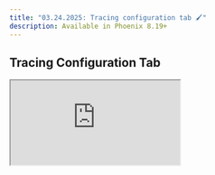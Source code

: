 ```yaml
---
title: "03.24.2025: Tracing configuration tab 🖌️"
description: Available in Phoenix 8.19+
---
```


<Update label="03.24.2025">

## Tracing Configuration Tab

<Frame>
  <iframe
    src="https://cdn.iframe.ly/7hf3YeA"
    width={1000}
    height={400}
    allowFullScreen
  />
</Frame>

Within each project, there is now a **Config** tab to enhance customization. The default tab can now be set per project, ensuring the preferred view is displayed.

Learn more in [projects docs](/phoenix/tracing/llm-traces/projects).

<Card title="feat(tracing): add a config tab by mikeldking · Pull Request #6857 · Arize-ai/phoenix" icon="github" href="https://github.com/Arize-ai/phoenix/issues/6857" horizontal>
  GitHub
</Card>

### Improvements and Bug Fixes 🐛

* [**Tracing**](https://github.com/Arize-ai/phoenix/pull/6904): Use correlated subquery for orphan spans
* [**Spans**](https://github.com/Arize-ai/phoenix/releases/tag/arize-phoenix-v8.19.1): Add toggle to treat orphan spans as root
* [**Performance**](https://github.com/Arize-ai/phoenix/pull/6896): Upgrade react-router, vite, vitest
* **Experiments**: Included delete experiment option to action menu
* **Feature:** Added support for specifying admin users via an environment variable at startup
* **Annotation:** Now displays metadata
* **Settings Page:** Now split across tabs for improved navigation and easier access
* **Feedback:** Added full metadata
* **Projects:** Improved performance
* **UI:** Added date format descriptions to explanations
</Update>
